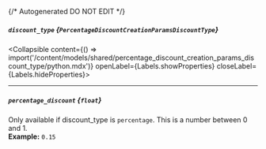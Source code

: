 {/* Autogenerated DO NOT EDIT  */}

##### `discount_type` *{`PercentageDiscountCreationParamsDiscountType`}*
<Collapsible content={() => import('/content/models/shared/percentage_discount_creation_params_discount_type/python.mdx')} openLabel={Labels.showProperties} closeLabel={Labels.hideProperties}>
</Collapsible>

---
##### `percentage_discount` *{`float`}*
Only available if discount_type is `percentage`. This is a number between 0 and 1.
<br/>
**Example:** `0.15`


